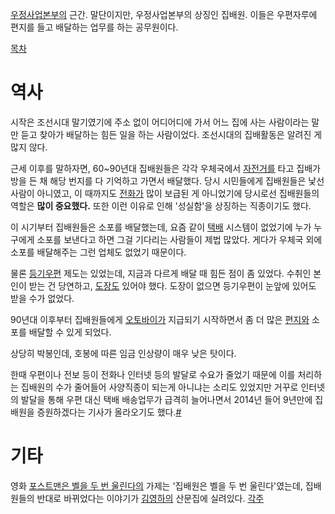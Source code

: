 [[우정사업본부]]의 근간. 말단이지만, 우정사업본부의 상징인 집배원. 이들은 우편자루에 편지를 들고 배달하는 업무를 하는 공무원이다.

[[목차]]
= 역사 =
시작은 조선시대 말기였기에 주소 없이 어디어디에 가서 어느 집에 사는 사람이라는 말만 듣고 찾아가 배달하는 힘든 일을 하는 사람이었다. 조선시대의 집배활동은 알려진 게 많지 않다.

근세 이후를 말하자면, 60~90년대 집배원들은 각각 우체국에서 [[자전거]]를 타고 집배가방을 든 채 해당 번지를 다 기억하고 가면서 배달했다. 당시 시민들에게 집배원들은 낯선 사람이 아니였고, 이 때까지도 [[전화]]가 많이 보급된 게 아니었기에 당시로선 집배원들의 역할은 '''많이 중요했다.''' 또한 이런 이유로 인해 '성실함'을 상징하는 직종이기도 했다.

이 시기부터 집배원들은 소포를 배달했는데, 요즘 같이 [[택배]] 시스템이 없었기에 누가 누구에게 소포를 보낸다고 하면 그걸 기다리는 사람들이 제법 많았다. 게다가 우체국 외에 소포를 배달해주는 그런 업체도 없었기 때문이다.

물론 [[등기우편]] 제도는 있었는데, 지금과 다르게 배달 때 힘든 점이 좀 있었다. 수취인 본인이 받는 건 당연하고, [[도장]]도 있어야 했다. 도장이 없으면 등기우편이 눈앞에 있어도 받을 수가 없었다.

90년대 이후부터 집배원들에게 [[오토바이]]가 지급되기 시작하면서 좀 더 많은 [[편지]]와 소포를 배달할 수 있게 되었다.

상당히 박봉인데, 호봉에 따른 임금 인상량이 매우 낮은 탓이다.

한때 우편이나 전보 등이 전화나 인터넷 등의 발달로 수요가 줄었기 때문에 이를 처리하는 집배원의 수가 줄어들어 사양직종이 되는게 아니냐는 소리도 있었지만 거꾸로 인터넷의 발달을 통해 우편 대신 택배 배송업무가 급격히 늘어나면서 2014년 들어 9년만에 집배원을 증원하겠다는 기사가 올라오기도 했다.[http://news.naver.com/main/read.nhn?oid=001&sid1=102&aid=0006820494&mid=shm&mode=LSD&nh=20140323084804 #]
= 기타 =
영화 [[포스트맨은 벨을 두 번 울린다]]의 가제는 '집배원은 벨을 두 번 울린다'였는데, 집배원들의 반대로 바뀌었다는 이야기가 [[김영하]]의 산문집에 실려있다.
[[각주]]
